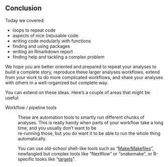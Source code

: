 ## Conclusion

Today we covered:

- loops to repeat code
- aspects of nice (re)usable code
- writing code modularly with functions
- finding and using packages
- writing an Rmarkdown report
- finding help and tackling a complex problem

We hope you are better oriented and prepared to
repeat your analyses to build a complete story,
reproduce these larger analyses workflows, 
extend from your work to do more complicated 
workflows,
and share your analyses with others in a 
well-organized but complete way.

You can extend on these ideas. Here's a couple of 
areas that might be useful:

Workflow / pipeline tools
:   These are automation tools to smartly run 
    different chunks of analyses. This is really 
    handy when parts of your workflow take a 
    long time, and you usually don't want to be  
    re-running those, but you do want it to be
    able to run the whole thing automatically.

    You can use old-school shell-like tools such
    as "[Make/Makefiles](https://makefiletutorial.com/)", 
    newfangled but complex tools
    like "Nextflow" 
    or "snakemake",
    or R-specific tooks like 
    "[targets](https://books.ropensci.org/targets/walkthrough.html)".
